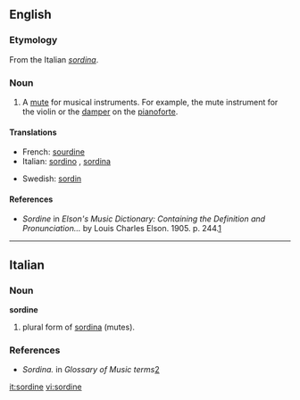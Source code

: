==English==

===Etymology===
From the Italian ''[[sordina]]''.

===Noun===
{{en-noun}}

# A [[mute]] for musical instruments. For example, the mute instrument for the violin or the [[damper]] on the [[pianoforte]].

====Translations====
{{trans-top|mute for music}}
*French: [[sourdine]] {{f}}
*Italian: [[sordino]] {{m}}, [[sordina]] {{f}}
{{trans-mid}}
*Swedish: [[sordin]] {{c}}
{{trans-bottom}}

====References====
*''Sordine'' in ''Elson's Music Dictionary: Containing the Definition and Pronunciation...'' by Louis Charles Elson. 1905. p. 244.[http://books.google.com/books?id=f10NAAAAIAAJ&pg=PA244&lpg=PA244&dq=sordini+music&source=web&ots=bD-E6ZkgAk&sig=ClRMhhM8gwTZ5i3bSZsCNkFtdCk]

----

==Italian==

===Noun===
'''sordine'''

# plural form of [[sordina#Italian|sordina]] (mutes).

===References===
*''Sordina.'' in ''Glossary of Music terms''[http://medlibrary.org/medwiki/Glossary_of_music_terms]

[[it:sordine]]
[[vi:sordine]]